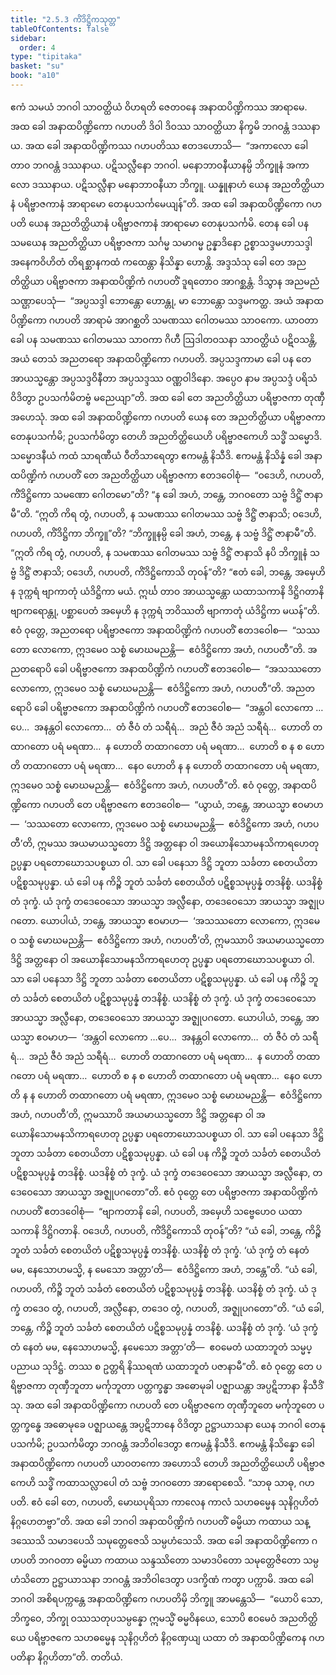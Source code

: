 ```yaml
---
title: "2.5.3 ကိံဒိဋ္ဌိကသုတ္တ"
tableOfContents: false
sidebar:
  order: 4
type: "tipitaka"
basket: "su"
book: "a10"
---
```



<DynamicBreadcrumb />

<Division number="93" book="a10">

<Paragraph number="803" book="a10">
ဧကံ သမယံ ဘဂဝါ သာဝတ္ထိယံ ဝိဟရတိ ဇေတဝနေ အနာထပိဏ္ဍိကဿ အာရာမေ. အထ ခေါ အနာထပိဏ္ဍိကော ဂဟပတိ ဒိဝါ ဒိဝဿ သာဝတ္ထိယာ နိက္ခမိ ဘဂဝန္တံ ဒဿနာယ. အထ ခေါ အနာထပိဏ္ဍိကဿ ဂဟပတိဿ ဧတဒဟောသိ—  “အကာလော ခေါ တာဝ ဘဂဝန္တံ ဒဿနာယ. ပဋိသလ္လီနော ဘဂဝါ. မနောဘာဝနီယာနမ္ပိ ဘိက္ခူနံ အကာလော ဒဿနာယ. ပဋိသလ္လီနာ မနောဘာဝနီယာ ဘိက္ခူ. ယန္နူနာဟံ ယေန အညတိတ္ထိယာနံ ပရိဗ္ဗာဇကာနံ အာရာမော တေနုပသင်္ကမေယျန်”တိ.
</Paragraph>

<Paragraph number="804" book="a10">
အထ ခေါ အနာထပိဏ္ဍိကော ဂဟပတိ ယေန အညတိတ္ထိယာနံ ပရိဗ္ဗာဇကာနံ အာရာမော တေနုပသင်္ကမိ. တေန ခေါ ပန သမယေန အညတိတ္ထိယာ ပရိဗ္ဗာဇကာ သင်္ဂမ္မ သမာဂမ္မ ဥန္နာဒိနော ဥစ္စာသဒ္ဒမဟာသဒ္ဒါ အနေကဝိဟိတံ တိရစ္ဆာနကထံ ကထေန္တာ နိသိန္နာ ဟောန္တိ. အဒ္ဒသံသု ခေါ တေ အညတိတ္ထိယာ ပရိဗ္ဗာဇကာ အနာထပိဏ္ဍိကံ ဂဟပတိံ ဒူရတောဝ အာဂစ္ဆန္တံ. ဒိသွာန အညမညံ သဏ္ဌာပေသုံ—  “အပ္ပသဒ္ဒါ ဘောန္တော ဟောန္တု, မာ ဘောန္တော သဒ္ဒမကတ္ထ. အယံ အနာထပိဏ္ဍိကော ဂဟပတိ အာရာမံ အာဂစ္ဆတိ သမဏဿ ဂေါတမဿ သာဝကော. ယာဝတာ ခေါ ပန သမဏဿ ဂေါတမဿ သာဝကာ ဂိဟီ ဩဒါတဝသနာ သာဝတ္ထိယံ ပဋိဝသန္တိ, အယံ တေသံ အညတရော အနာထပိဏ္ဍိကော ဂဟပတိ. အပ္ပသဒ္ဒကာမာ ခေါ ပန တေ အာယသ္မန္တော အပ္ပသဒ္ဒဝိနီတာ အပ္ပသဒ္ဒဿ ဝဏ္ဏဝါဒိနော. အပ္ပေဝ နာမ အပ္ပသဒ္ဒံ ပရိသံ ဝိဒိတွာ ဥပသင်္ကမိတဗ္ဗံ မညေယျာ”တိ.
</Paragraph>

<Paragraph number="805" book="a10">
အထ ခေါ တေ အညတိတ္ထိယာ ပရိဗ္ဗာဇကာ တုဏှီ အဟေသုံ. အထ ခေါ အနာထပိဏ္ဍိကော ဂဟပတိ ယေန တေ အညတိတ္ထိယာ ပရိဗ္ဗာဇကာ တေနုပသင်္ကမိ; ဥပသင်္ကမိတွာ တေဟိ အညတိတ္ထိယေဟိ ပရိဗ္ဗာဇကေဟိ သဒ္ဓိံ သမ္မောဒိ. သမ္မောဒနီယံ ကထံ သာရဏီယံ ဝီတိသာရေတွာ ဧကမန္တံ နိသီဒိ. ဧကမန္တံ နိသိန္နံ ခေါ အနာထပိဏ္ဍိကံ ဂဟပတိံ တေ အညတိတ္ထိယာ ပရိဗ္ဗာဇကာ ဧတဒဝေါစုံ—  “ဝဒေဟိ, ဂဟပတိ, ကိံဒိဋ္ဌိကော သမဏော ဂေါတမော”တိ? “န ခေါ အဟံ, ဘန္တေ, ဘဂဝတော သဗ္ဗံ ဒိဋ္ဌိံ ဇာနာမီ”တိ.
</Paragraph>

<Paragraph number="806" book="a10">
“ဣတိ ကိရ တွံ, ဂဟပတိ, န သမဏဿ ဂေါတမဿ သဗ္ဗံ ဒိဋ္ဌိံ ဇာနာသိ; ဝဒေဟိ, ဂဟပတိ, ကိံဒိဋ္ဌိကာ ဘိက္ခူ”တိ? “ဘိက္ခူနမ္ပိ ခေါ အဟံ, ဘန္တေ, န သဗ္ဗံ ဒိဋ္ဌိံ ဇာနာမီ”တိ.
</Paragraph>

<Paragraph number="807" book="a10">
“ဣတိ ကိရ တွံ, ဂဟပတိ, န သမဏဿ ဂေါတမဿ သဗ္ဗံ ဒိဋ္ဌိံ ဇာနာသိ နပိ ဘိက္ခူနံ သဗ္ဗံ ဒိဋ္ဌိံ ဇာနာသိ; ဝဒေဟိ, ဂဟပတိ, ကိံဒိဋ္ဌိကောသိ တုဝန်”တိ? “ဧတံ ခေါ, ဘန္တေ, အမှေဟိ န ဒုက္ကရံ ဗျာကာတုံ ယံဒိဋ္ဌိကာ မယံ. ဣင်္ဃ တာဝ အာယသ္မန္တော ယထာသကာနိ ဒိဋ္ဌိဂတာနိ ဗျာကရောန္တု, ပစ္ဆာပေတံ အမှေဟိ န ဒုက္ကရံ ဘဝိဿတိ ဗျာကာတုံ ယံဒိဋ္ဌိကာ မယန်”တိ.
</Paragraph>

<Paragraph number="808" book="a10">
ဧဝံ ဝုတ္တေ, အညတရော ပရိဗ္ဗာဇကော အနာထပိဏ္ဍိကံ ဂဟပတိံ ဧတဒဝေါစ—  “သဿတော လောကော, ဣဒမေဝ သစ္စံ မောဃမညန္တိ—  ဧဝံဒိဋ္ဌိကော အဟံ, ဂဟပတီ”တိ.
</Paragraph>

<Paragraph number="809" book="a10">
အညတရောပိ ခေါ ပရိဗ္ဗာဇကော အနာထပိဏ္ဍိကံ ဂဟပတိံ ဧတဒဝေါစ—  “အသဿတော လောကော, ဣဒမေဝ သစ္စံ မောဃမညန္တိ—  ဧဝံဒိဋ္ဌိကော အဟံ, ဂဟပတီ”တိ.
</Paragraph>

<Paragraph number="810" book="a10">
အညတရောပိ ခေါ ပရိဗ္ဗာဇကော အနာထပိဏ္ဍိကံ ဂဟပတိံ ဧတဒဝေါစ—  “အန္တဝါ လောကော …ပေ…  အနန္တဝါ လောကော…  တံ ဇီဝံ တံ သရီရံ…  အညံ ဇီဝံ အညံ သရီရံ…  ဟောတိ တထာဂတော ပရံ မရဏာ…  န ဟောတိ တထာဂတော ပရံ မရဏာ…  ဟောတိ စ န စ ဟောတိ တထာဂတော ပရံ မရဏာ…  နေဝ ဟောတိ န န ဟောတိ တထာဂတော ပရံ မရဏာ, ဣဒမေဝ သစ္စံ မောဃမညန္တိ—  ဧဝံဒိဋ္ဌိကော အဟံ, ဂဟပတီ”တိ.
</Paragraph>

<Paragraph number="811" book="a10">
ဧဝံ ဝုတ္တေ, အနာထပိဏ္ဍိကော ဂဟပတိ တေ ပရိဗ္ဗာဇကေ ဧတဒဝေါစ—  “ယွာယံ, ဘန္တေ, အာယသ္မာ ဧဝမာဟ—  ‘သဿတော လောကော, ဣဒမေဝ သစ္စံ မောဃမညန္တိ—  ဧဝံဒိဋ္ဌိကော အဟံ, ဂဟပတီ’တိ, ဣမဿ အယမာယသ္မတော ဒိဋ္ဌိ အတ္တနော ဝါ အယောနိသောမနသိကာရဟေတု ဥပ္ပန္နာ ပရတောဃောသပစ္စယာ ဝါ. သာ ခေါ ပနေသာ ဒိဋ္ဌိ ဘူတာ သင်္ခတာ စေတယိတာ ပဋိစ္စသမုပ္ပန္နာ. ယံ ခေါ ပန ကိဉ္စိ ဘူတံ သင်္ခတံ စေတယိတံ ပဋိစ္စသမုပ္ပန္နံ တဒနိစ္စံ. ယဒနိစ္စံ တံ ဒုက္ခံ. ယံ ဒုက္ခံ တဒေဝေသော အာယသ္မာ အလ္လီနော, တဒေဝေသော အာယသ္မာ အဇ္ဈုပဂတော.
</Paragraph>

<Paragraph number="812" book="a10">
ယောပါယံ, ဘန္တေ, အာယသ္မာ ဧဝမာဟ—  ‘အသဿတော လောကော, ဣဒမေဝ သစ္စံ မောဃမညန္တိ—  ဧဝံဒိဋ္ဌိကော အဟံ, ဂဟပတီ’တိ, ဣမဿာပိ အယမာယသ္မတော ဒိဋ္ဌိ အတ္တနော ဝါ အယောနိသောမနသိကာရဟေတု ဥပ္ပန္နာ ပရတောဃောသပစ္စယာ ဝါ. သာ ခေါ ပနေသာ ဒိဋ္ဌိ ဘူတာ သင်္ခတာ စေတယိတာ ပဋိစ္စသမုပ္ပန္နာ. ယံ ခေါ ပန ကိဉ္စိ ဘူတံ သင်္ခတံ စေတယိတံ ပဋိစ္စသမုပ္ပန္နံ တဒနိစ္စံ. ယဒနိစ္စံ တံ ဒုက္ခံ. ယံ ဒုက္ခံ တဒေဝေသော အာယသ္မာ အလ္လီနော, တဒေဝေသော အာယသ္မာ အဇ္ဈုပဂတော.
</Paragraph>

<Paragraph number="813" book="a10">
ယောပါယံ, ဘန္တေ, အာယသ္မာ ဧဝမာဟ—  ‘အန္တဝါ လောကော …ပေ…  အနန္တဝါ လောကော…  တံ ဇီဝံ တံ သရီရံ…  အညံ ဇီဝံ အညံ သရီရံ…  ဟောတိ တထာဂတော ပရံ မရဏာ…  န ဟောတိ တထာဂတော ပရံ မရဏာ…  ဟောတိ စ န စ ဟောတိ တထာဂတော ပရံ မရဏာ…  နေဝ ဟောတိ န န ဟောတိ တထာဂတော ပရံ မရဏာ, ဣဒမေဝ သစ္စံ မောဃမညန္တိ—  ဧဝံဒိဋ္ဌိကော အဟံ, ဂဟပတီ’တိ, ဣမဿာပိ အယမာယသ္မတော ဒိဋ္ဌိ အတ္တနော ဝါ အယောနိသောမနသိကာရဟေတု ဥပ္ပန္နာ ပရတောဃောသပစ္စယာ ဝါ. သာ ခေါ ပနေသာ ဒိဋ္ဌိ ဘူတာ သင်္ခတာ စေတယိတာ ပဋိစ္စသမုပ္ပန္နာ. ယံ ခေါ ပန ကိဉ္စိ ဘူတံ သင်္ခတံ စေတယိတံ ပဋိစ္စသမုပ္ပန္နံ တဒနိစ္စံ. ယဒနိစ္စံ တံ ဒုက္ခံ. ယံ ဒုက္ခံ တဒေဝေသော အာယသ္မာ အလ္လီနော, တဒေဝေသော အာယသ္မာ အဇ္ဈုပဂတော”တိ.
</Paragraph>

<Paragraph number="814" book="a10">
ဧဝံ ဝုတ္တေ တေ ပရိဗ္ဗာဇကာ အနာထပိဏ္ဍိကံ ဂဟပတိံ ဧတဒဝေါစုံ—  “ဗျာကတာနိ ခေါ, ဂဟပတိ, အမှေဟိ သဗ္ဗေဟေဝ ယထာသကာနိ ဒိဋ္ဌိဂတာနိ. ဝဒေဟိ, ဂဟပတိ, ကိံဒိဋ္ဌိကောသိ တုဝန်”တိ? “ယံ ခေါ, ဘန္တေ, ကိဉ္စိ ဘူတံ သင်္ခတံ စေတယိတံ ပဋိစ္စသမုပ္ပန္နံ တဒနိစ္စံ. ယဒနိစ္စံ တံ ဒုက္ခံ. ‘ယံ ဒုက္ခံ တံ နေတံ မမ, နေသောဟမသ္မိ, န မေသော အတ္တာ’တိ—  ဧဝံဒိဋ္ဌိကော အဟံ, ဘန္တေ”တိ.
</Paragraph>

<Paragraph number="815" book="a10">
“ယံ ခေါ, ဂဟပတိ, ကိဉ္စိ ဘူတံ သင်္ခတံ စေတယိတံ ပဋိစ္စသမုပ္ပန္နံ တဒနိစ္စံ. ယဒနိစ္စံ တံ ဒုက္ခံ. ယံ ဒုက္ခံ တဒေဝ တွံ, ဂဟပတိ, အလ္လီနော, တဒေဝ တွံ, ဂဟပတိ, အဇ္ဈုပဂတော”တိ.
</Paragraph>

<Paragraph number="816" book="a10">
“ယံ ခေါ, ဘန္တေ, ကိဉ္စိ ဘူတံ သင်္ခတံ စေတယိတံ ပဋိစ္စသမုပ္ပန္နံ တဒနိစ္စံ. ယဒနိစ္စံ တံ ဒုက္ခံ. ‘ယံ ဒုက္ခံ တံ နေတံ မမ, နေသောဟမသ္မိ, နမေသော အတ္တာ’တိ—  ဧဝမေတံ ယထာဘူတံ သမ္မပ္ပညာယ သုဒိဋ္ဌံ. တဿ စ ဥတ္တရိ နိဿရဏံ ယထာဘူတံ ပဇာနာမီ”တိ.
</Paragraph>

<Paragraph number="817" book="a10">
ဧဝံ ဝုတ္တေ တေ ပရိဗ္ဗာဇကာ တုဏှီဘူတာ မင်္ကုဘူတာ ပတ္တက္ခန္ဓာ အဓောမုခါ ပဇ္ဈာယန္တာ အပ္ပဋိဘာနာ နိသီဒိံသု. အထ ခေါ အနာထပိဏ္ဍိကော ဂဟပတိ တေ ပရိဗ္ဗာဇကေ တုဏှီဘူတေ မင်္ကုဘူတေ ပတ္တက္ခန္ဓေ အဓောမုခေ ပဇ္ဈာယန္တေ အပ္ပဋိဘာနေ ဝိဒိတွာ ဥဋ္ဌာယာသနာ ယေန ဘဂဝါ တေနုပသင်္ကမိ; ဥပသင်္ကမိတွာ ဘဂဝန္တံ အဘိဝါဒေတွာ ဧကမန္တံ နိသီဒိ. ဧကမန္တံ နိသိန္နော ခေါ အနာထပိဏ္ဍိကော ဂဟပတိ ယာဝတကော အဟောသိ တေဟိ အညတိတ္ထိယေဟိ ပရိဗ္ဗာဇကေဟိ သဒ္ဓိံ ကထာသလ္လာပေါ တံ သဗ္ဗံ ဘဂဝတော အာရောစေသိ. “သာဓု သာဓု, ဂဟပတိ. ဧဝံ ခေါ တေ, ဂဟပတိ, မောဃပုရိသာ ကာလေန ကာလံ သဟဓမ္မေန သုနိဂ္ဂဟိတံ နိဂ္ဂဟေတဗ္ဗာ”တိ.
</Paragraph>

<Paragraph number="818" book="a10">
အထ ခေါ ဘဂဝါ အနာထပိဏ္ဍိကံ ဂဟပတိံ ဓမ္မိယာ ကထာယ သန္ဒဿေသိ သမာဒပေသိ သမုတ္တေဇေသိ သမ္ပဟံသေသိ. အထ ခေါ အနာထပိဏ္ဍိကော ဂဟပတိ ဘဂဝတာ ဓမ္မိယာ ကထာယ သန္ဒဿိတော သမာဒပိတော သမုတ္တေဇိတော သမ္ပဟံသိတော ဥဋ္ဌာယာသနာ ဘဂဝန္တံ အဘိဝါဒေတွာ ပဒက္ခိဏံ ကတွာ ပက္ကာမိ.
</Paragraph>

<Paragraph number="819" book="a10">
အထ ခေါ ဘဂဝါ အစိရပက္ကန္တေ အနာထပိဏ္ဍိကေ ဂဟပတိမှိ ဘိက္ခူ အာမန္တေသိ—  “ယောပိ သော, ဘိက္ခဝေ, ဘိက္ခု ဝဿသတုပသမ္ပန္နော ဣမသ္မိံ ဓမ္မဝိနယေ, သောပိ ဧဝမေဝံ အညတိတ္ထိယေ ပရိဗ္ဗာဇကေ သဟဓမ္မေန သုနိဂ္ဂဟိတံ နိဂ္ဂဏှေယျ ယထာ တံ အနာထပိဏ္ဍိကေန ဂဟပတိနာ နိဂ္ဂဟိတာ”တိ.

</Paragraph>
</Division>

<Paragraph number="820" type="center" book="a10">
တတိယံ.
</Paragraph>